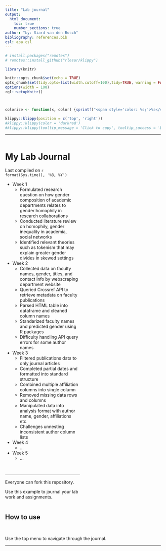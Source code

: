 ```yaml
---
title: "Lab journal"
output:
  html_document:
    toc: true
    number_sections: true
author: "by: Siard van den Bosch"
bibliography: references.bib
csl: apa.csl
---
```



```r
# install.packages("remotes")
# remotes::install_github("rlesur/klippy")
```

```r
library(knitr)

knitr::opts_chunk$set(echo = TRUE)
opts_chunk$set(tidy.opts=list(width.cutoff=100),tidy=TRUE, warning = FALSE, message = FALSE,comment = "#>", cache=TRUE, class.source=c("Research question"), class.output=c("test2"))
options(width = 100)
rgl::setupKnitr()



colorize <- function(x, color) {sprintf("<span style='color: %s;'>%s</span>", color, x) }

```

```r
klippy::klippy(position = c('top', 'right'))
#klippy::klippy(color = 'darkred')
#klippy::klippy(tooltip_message = 'Click to copy', tooltip_success = 'Done')
```




----

:::::::::::::: {.columns}
::: {.column width="50%"}

# My Lab Journal
Last compiled on `r format(Sys.time(), '%B, %Y')`


- Week 1 
  - Formulated research question on how gender composition of academic departments relates to gender homophily in research collaborations
  - Conducted literature review on homophily, gender inequality in academia, social networks
  - Identified relevant theories such as tokenism that may explain greater gender divides in skewed settings

- Week 2
  - Collected data on faculty names, gender, titles, and contact info by webscraping department website 
  - Queried Crossref API to retrieve metadata on faculty publications
  - Parsed HTML table into dataframe and cleaned column names 
  - Standarized faculty names and predicted gender using R packages
  - Difficulty handling API query errors for some author names
  
- Week 3 
  - Filtered publications data to only journal articles
  - Completed partial dates and formatted into standard structure
  - Combined multiple affiliation columns into single column
  - Removed missing data rows and columns
  - Manipulated data into analysis format with author name, gender, affiliations etc.
  - Challenges unnesting inconsistent author column lists
  
- Week 4
  - ...
  
- Week 5
   - ...

<br>

----


Everyone can fork this repository.

Use this example to journal your lab work and assignments.


:::
::: {.column width="50%"}




:::
::::::::::::::



## How to use

<br>

Use the top menu to navigate through the journal.


----






